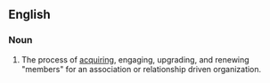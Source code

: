 ==English==

===Noun===
{{en-noun|head=[[membership]] [[marketing]]|-}}

# {{context|marketing|lang=en}} The process of [[acquiring]], engaging, upgrading, and renewing "members" for an association or relationship driven organization.